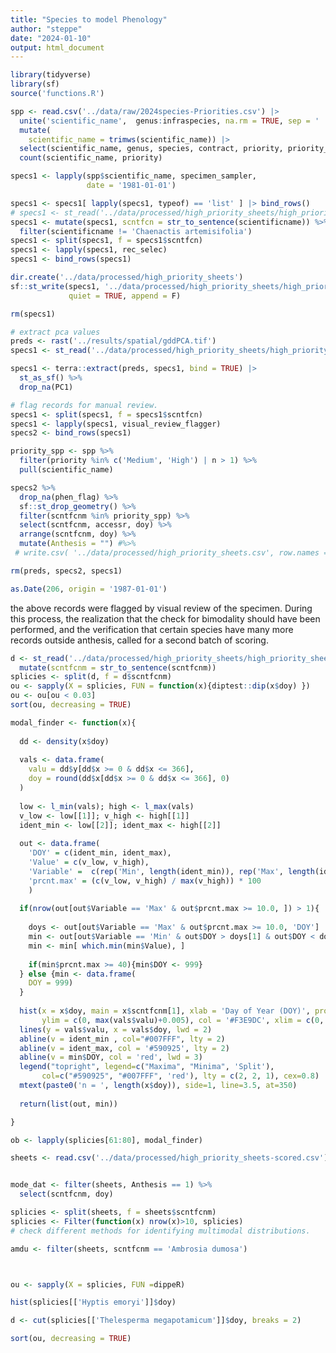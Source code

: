 ```yaml
---
title: "Species to model Phenology"
author: "steppe"
date: "2024-01-10"
output: html_document
---
```


```r
library(tidyverse)
library(sf)
source('functions.R')
```

```r

spp <- read.csv('../data/raw/2024species-Priorities.csv') |>
  unite('scientific_name',  genus:infraspecies, na.rm = TRUE, sep = ' ', remove = F) |>
  mutate(
    scientific_name = trimws(scientific_name)) |>
  select(scientific_name, genus, species, contract, priority, priority_source) |>
  count(scientific_name, priority)

```

```r

specs1 <- lapply(spp$scientific_name, specimen_sampler, 
                 date = '1981-01-01')

specs1 <- specs1[ lapply(specs1, typeof) == 'list' ] |> bind_rows()
# specs1 <- st_read('../data/processed/high_priority_sheets/high_priority_sheets.shp', quiet = TRUE)
specs1 <- mutate(specs1, scntfcn = str_to_sentence(scientificname)) %>% 
  filter(scientificname != 'Chaenactis artemisifolia')
specs1 <- split(specs1, f = specs1$scntfcn)
specs1 <- lapply(specs1, rec_selec)
specs1 <- bind_rows(specs1)

dir.create('../data/processed/high_priority_sheets')
sf::st_write(specs1, '../data/processed/high_priority_sheets/high_priority_sheets.shp', 
             quiet = TRUE, append = F)

rm(specs1)
```

```r

# extract pca values
preds <- rast('../results/spatial/gddPCA.tif')
specs1 <- st_read('../data/processed/high_priority_sheets/high_priority_sheets.shp')

specs1 <- terra::extract(preds, specs1, bind = TRUE) |>
  st_as_sf() %>% 
  drop_na(PC1)

# flag records for manual review. 
specs1 <- split(specs1, f = specs1$scntfcn)
specs1 <- lapply(specs1, visual_review_flagger)
specs2 <- bind_rows(specs1)

priority_spp <- spp %>% 
  filter(priority %in% c('Medium', 'High') | n > 1) %>% 
  pull(scientific_name)

specs2 %>%
  drop_na(phen_flag) %>% 
  sf::st_drop_geometry() %>% 
  filter(scntfcnm %in% priority_spp) %>% 
  select(scntfcnm, accessr, doy) %>% 
  arrange(scntfcnm, doy) %>% 
  mutate(Anthesis = "") #%>% 
 # write.csv( '../data/processed/high_priority_sheets.csv', row.names = F, )

rm(preds, specs2, specs1)

as.Date(206, origin = '1987-01-01')
```

the above records were flagged by visual review of the specimen. During this process, the realization that the check for bimodality should have been performed, and the verification that certain species have many more records outside anthesis, called for a second batch of scoring. 


```r

d <- st_read('../data/processed/high_priority_sheets/high_priority_sheets.shp') %>% 
  mutate(scntfcnm = str_to_sentence(scntfcnm))
splicies <- split(d, f = d$scntfcnm)
ou <- sapply(X = splicies, FUN = function(x){diptest::dip(x$doy) })
ou <- ou[ou < 0.03]
sort(ou, decreasing = TRUE)

modal_finder <- function(x){
  
  dd <- density(x$doy)
  
  vals <- data.frame(
    valu = dd$y[dd$x >= 0 & dd$x <= 366], 
    doy = round(dd$x[dd$x >= 0 & dd$x <= 366], 0)
  )
  
  low <- l_min(vals); high <- l_max(vals)
  v_low <- low[[1]]; v_high <- high[[1]] 
  ident_min <- low[[2]]; ident_max <- high[[2]]
  
  out <- data.frame(
    'DOY' = c(ident_min, ident_max),
    'Value' = c(v_low, v_high), 
    'Variable' =  c(rep('Min', length(ident_min)), rep('Max', length(ident_max))), 
    'prcnt.max' = (c(v_low, v_high) / max(v_high)) * 100
    )  
  
  if(nrow(out[out$Variable == 'Max' & out$prcnt.max >= 10.0, ]) > 1){
    
    doys <- out[out$Variable == 'Max' & out$prcnt.max >= 10.0, 'DOY']
    min <- out[out$Variable == 'Min' & out$DOY > doys[1] & out$DOY < doys[2],]
    min <- min[ which.min(min$Value), ]
    
    if(min$prcnt.max >= 40){min$DOY <- 999}
  } else {min <- data.frame(
    DOY = 999)
  }
  
  hist(x = x$doy, main = x$scntfcnm[1], xlab = 'Day of Year (DOY)', prob = TRUE, 
       ylim = c(0, max(vals$valu)+0.005), col = '#F3E9DC', xlim = c(0, 365))
  lines(y = vals$valu, x = vals$doy, lwd = 2)
  abline(v = ident_min , col="#007FFF", lty = 2) 
  abline(v = ident_max, col = '#590925', lty = 2)
  abline(v = min$DOY, col = 'red', lwd = 3)
  legend("topright", legend=c("Maxima", "Minima", 'Split'),
       col=c("#590925", "#007FFF", 'red'), lty = c(2, 2, 1), cex=0.8)
  mtext(paste0('n = ', length(x$doy)), side=1, line=3.5, at=350)
  
  return(list(out, min))

}

ob <- lapply(splicies[61:80], modal_finder)
```













```r

sheets <- read.csv('../data/processed/high_priority_sheets-scored.csv') 


mode_dat <- filter(sheets, Anthesis == 1) %>% 
  select(scntfcnm, doy)

splicies <- split(sheets, f = sheets$scntfcnm)
splicies <- Filter(function(x) nrow(x)>10, splicies)
# check different methods for identifying multimodal distributions. 

amdu <- filter(sheets, scntfcnm == 'Ambrosia dumosa')



ou <- sapply(X = splicies, FUN =dippeR)

hist(splicies[['Hyptis emoryi']]$doy)

d <- cut(splicies[['Thelesperma megapotamicum']]$doy, breaks = 2)

sort(ou, decreasing = TRUE)
```

